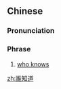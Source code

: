 {{also|谁知道}}
==Chinese==
{{zh-forms|s=谁知道|type=12}}

===Pronunciation===
{{zh-pron
|m=shéi zhīdào,shuí zhīdào
|c=seoi4 zi1 dou3
|cat=ph
}}

===Phrase===
{{zh-phrase}}

# [[who knows]]

[[zh:誰知道]]
